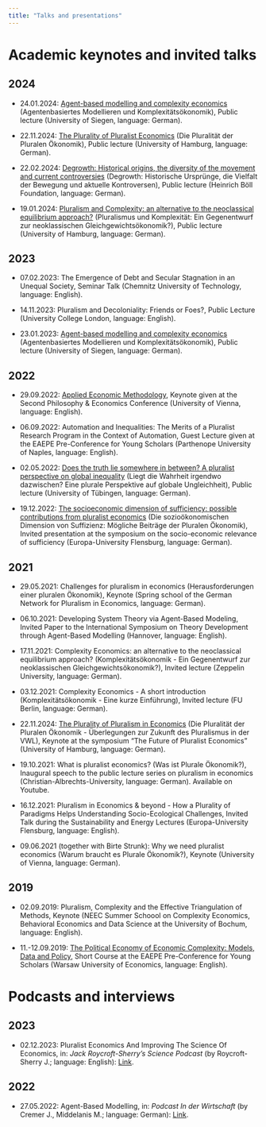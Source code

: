 ```yaml
---
title: "Talks and presentations"
---
```


# Academic keynotes and invited talks
<!-- keynotes -->

## 2024

- 24.01.2024: [Agent-based modelling and complexity economics](pdf/24-01-19_ComplexityPluralism.pdf) (Agentenbasiertes Modellieren und Komplexitätsökonomik), Public lecture (University of Siegen, language: German).

- 22.11.2024: [The Plurality of Pluralist Economics](pdf/24-11-22_PluralityPluralism.pdf) (Die Pluralität der Pluralen Ökonomik), Public lecture (University of Hamburg, language: German).

- 22.02.2024: [Degrowth: Historical origins, the diversity of the movement and current controversies](pdf/24-02-22_Degrowth.pdf) (Degrowth: Historische Ursprünge, die Vielfalt der Bewegung und aktuelle Kontroversen), Public lecture (Heinrich Böll Foundation, language: German).

- 19.01.2024: [Pluralism and Complexity: an alternative to the neoclassical equilibrium approach?](pdf/24-01-24_ComplexityABM.pdf) (Pluralismus und Komplexität: Ein Gegenentwurf zur neoklassischen Gleichgewichtsökonomik?), Public lecture (University of Hamburg, language: German).

## 2023

- 07.02.2023: The Emergence of Debt and Secular Stagnation in an Unequal Society, Seminar Talk (Chemnitz University of Technology, language: English).

- 14.11.2023: Pluralism and Decoloniality: Friends or Foes?, Public Lecture (University College London, language: English).

- 23.01.2023: [Agent-based modelling and complexity economics](pdf/23-01-26_ComplexityABM.pdf) (Agentenbasiertes Modellieren und Komplexitätsökonomik), Public lecture (University of Siegen, language: German).

## 2022

- 29.09.2022: [Applied Economic Methodology](pdf/22-09-29_AppliedMethodology.pdf), Keynote given at the Second Philosophy \& Economics Conference (University of Vienna, language: English).

- 06.09.2022: Automation and Inequalities: The Merits of a Pluralist Research Program in the Context of Automation, Guest Lecture given at the EAEPE Pre-Conference for Young Scholars (Parthenope University of Naples, language: English).

- 02.05.2022: [Does the truth lie somewhere in between? A pluralist perspective on global inequality](pdf/22-05-02_PluralePerspektiveUngleichheit.pdf) (Liegt die Wahrheit irgendwo dazwischen? Eine plurale Perspektive auf globale Ungleichheit), Public lecture (University of Tübingen, language: German).

- 19.12.2022: [The socioeconomic dimension of sufficiency: possible contributions from pluralist economics](pdf/22-12-19_Suffizienz.pdf) (Die sozioökonomischen Dimension von Suffizienz: Mögliche Beiträge der Pluralen Ökonomik), Invited presentation at the symposium on the socio-economic relevance of sufficiency (Europa-University Flensburg, language: German).

## 2021

- 29.05.2021: Challenges for pluralism in economics (Herausforderungen einer pluralen Ökonomik), Keynote (Spring school of the German Network for Pluralism in Economics, language: German).

- 06.10.2021: Developing System Theory via Agent-Based Modeling, Invited Paper to the International Symposium on Theory Development through Agent-Based Modelling (Hannover, language: English).

- 17.11.2021: Complexity Economics: an alternative to the neoclassical equilibrium approach? (Komplexitätsökonomik - Ein Gegenentwurf zur neoklassischen Gleichgewichtsökonomik?), Invited lecture (Zeppelin University, language: German).

- 03.12.2021: Complexity Economics - A short introduction (Komplexitätsökonomik - Eine kurze Einführung), Invited lecture (FU Berlin, language: German).

- 22.11.2024: [The Plurality of Pluralism in Economics](pdf/24-11-22_PluralityPluralism.pdf) (Die Pluralität der Pluralen Ökonomik - Überlegungen zur Zukunft des Pluralismus in der VWL), Keynote at the symposium "The Future of Pluralist Economics" (University of Hamburg, language: German).

- 19.10.2021: What is pluralist economics? (Was ist Plurale Ökonomik?), Inaugural speech to the public lecture series on pluralism in economics (Christian-Albrechts-University, language: German). Available on Youtube.

- 16.12.2021: Pluralism in Economics \& beyond - How a Plurality of Paradigms Helps Understanding Socio-Ecological Challenges, Invited Talk during the Sustainability and Energy Lectures (Europa-University Flensburg, language: English).

- 09.06.2021 (together with Birte Strunk): Why we need pluralist economics (Warum braucht es Plurale Ökonomik?), Keynote (University of Vienna, language: German).

## 2019

- 02.09.2019: Pluralism, Complexity and the Effective Triangulation of Methods, Keynote (NEEC Summer Schoool on Complexity Economics, Behavioral Economics and Data Science at the University of Bochum, language: English).

- 11.-12.09.2019: [The Political Economy of Economic Complexity: Models, Data and Policy](2019EAEPE-Complexity.qmd), Short Course at the EAEPE Pre-Conference for Young Scholars (Warsaw University of Economics, language: English).

<!-- /keynotes -->
<!---
Here I collect material used in smaller courses or invited talks.

24.01.2024: [Agent-based modelling and complexity economics](pdf/24-01-19_ComplexityPluralism.pdf) (*Agentenbasiertes Modellieren und Komplexitätsökonomik*), public lecture given at the University of Siegen (in German).

19.01.2024: [Pluralism and Complexity: an alternative to the neoclassical equilibrium approach?](pdf/24-01-24_ComplexityABM.pdf) (*Pluralismus & Komplexität: Ein Gegenentwurf zur neoklassischen Gleichgewichtsökonomik?*), public lecture given at the University of Hamburg (in German).

23.01.2023: [Agent-based modelling and complexity economics](pdf/23-01-26_ComplexityABM.pdf) (*Agentenbasiertes Modellieren und Komplexitätsökonomik*), public lecture given at the University of Siegen (in German).

19.12.2022: [The socioeconomic dimension of sufficiency: possible contributions from pluralist economics](pdf/22-12-19_Suffizienz.pdf)) (*Die sozioökonomischen Dimension von Suffizienz: Mögliche Beiträge der Pluralen Ökonomik*), presentation at the symposium on the socio-economic relevance of sufficiency, Flensburg (in German).

29.09.2022: [Applied Economic Methodology](pdf/22-09-29_AppliedMethodology.pdf), keynote given at the Second Philosophy & Economics Conference in Vienna.

06.09.2022: [Automation and inequalities: The merits of a pluralist research program in the context of automation](), a guest lecture given at the EAEPE Pre-Conference for Young Scholars.

02.05.2022: [Does the truth lie somewhere in between? A pluralist perspective on global inequality]() (*Liegt die Wahrheit irgendwo dazwischen? Eine plurale Perspektive auf globale Ungleichheit*), public lecture given at the University of Tübingen during the public lecture series "Economic Crises and the Crisis of Economics" (organized by the group Rethinking Economics Tübingen).

16.12.2021: English guest lecture "Pluralism in economics & beyond - How a plurality of paradigms helps understanding socio-ecological challenges" given at the Europa-University Flensburg during the Sustainability and Energy Lectures.

03.12.2021: German keynote "Komplexitätsökonomik - Eine kurze Einführung" given at the FU Berlin at the invitation of the group Kritische Wirtschaftswissenschaftler\*innen.

17.11.2021: German Keynote "Komplexitätsökonomik - Ein Gegenentwurf zur neoklassischen Gleichgewichtsökonomik?" given at the Zeppelin University at the invitation of the group EconoMix.

19.10.2021: German Keynote "Was ist Plurale Ökonomik?", given as a short inaugural speech to the public lecture seriesl of the initiative Rethinking Economics Kiel at the Christian-Albrechts-University of Kiel. \[Available on Youtube\]

09.06.2021: German Keynote "Warum braucht es Plurale Ökonomik?", given together with Birte Strunk for the Gesellschaft für Plurale Ökonomik Wien.

29.05.2021: German Workshop "Challenges for pluralism in economics"/"Herausforderungen einer pluralen Ökonomik", given during the spring school of the German Network for Pluralism in Economics

20.-25.01.2020: Seminar "Agentenbasierte Modellierung in der Ökonomik" an der Cusanus Hochschule

11.-12.09.2019: Short course on 'The Political Economy of Economic Complexity: Models, Data and Policy', given at the EAEPE Pre-Conference for Young Scholars

02.09.2019: Keynote 'Pluralism, complexity and the effective triangulation of methods', given at the NEEC Summer Schoool on Complexity Economics, Behavioral Economics and Data Science

09.-16.08.2019: Course on 'Complexity Economics: Theory and Computational Methods', given at the Exploring Economics Summer Academy 2019
--->

# Podcasts and interviews
<!-- podcasts -->

## 2023

- 02.12.2023: Pluralist Economics And Improving The Science Of Economics, in: _Jack Roycroft-Sherry's Science Podcast_ (by Roycroft-Sherry J.; language: English): [Link](https://www.youtube.com/watch?v=LclfJxXoKwU).

## 2022

- 27.05.2022: Agent-Based Modelling, in: _Podcast In der Wirtschaft_ (by Cremer J., Middelanis M.; language: German): [Link](https://inderwirtschaft.home.blog/2022/05/27/folge-46-claudius-grabner-radkowitsch/).

<!-- /podcasts -->